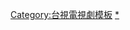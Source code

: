 {{Navbox
|name       = TTV US drama series
|title      = 台視外購歐美電視影集
|titlestyle = background:Orange
|groupstyle = background:SandyBrown
|state      = collapsed
|group1    =1961年~1970年
|list1=
{{navbox subgroup
 |titlestyle = background:#00cc66
 |groupstyle = background:SandyBrown
|group1    =1962年
|list1         =[[我爱露茜|我愛露西]] - [[寶馬神童]]
|group2    =1963年
|list2         = [[靈犬萊西]] - [[牧原英豪]] - [[青駒歷險記]] - [[霹靂警長]] - [[鐵馬英雄]] - [[蠻荒世界]] - [[羅賓漢]] - [[妙爸爸]] - [[反間諜戰]] - [[海盜 (電視影集)|海盜]] - [[八勇士]]
|group3    =1964年
|list3         = [[萬能車]] - [[拉丁歌舞]] - [[影城疑雲]] - [[大衛尼文的世界]] - [[七海風雲]] - [[勇士們 (電視影集)|勇士們]] - [[蓬車英雄傳]] - [[原野傳奇]] - [[靈馬艾德]] - [[三代同堂]] - [[江湖奇士]] - [[海宮獵奇]] - [[無敵情報員 (英國影集)|無敵情報員]]
|group4    =1965年
|list4         = [[牧野風雲]] - [[藝海龍蛇]] - [[鐵腕明鎗]] - [[奇幻人間]] - [[斷刀上尉]] - [[七海遊俠]] - [[歌星之夜]] - [[洛麗泰楊影集]]
|group5    = 1966年
|list5         = [[霹靂艇]] - [[隱形人]] - [[沙漠之鼠]] - [[時代風雲]]
|group6    = 1967年
|list6         = [[法網恢恢]] - [[雷鳥神機隊|神機雷鳥號]] - [[神仙家庭]] - [[打擊魔鬼]] - [[妙叔叔]] - [[小英雄 (電視影集)|小英雄]] - [[藝海龍蛇]]
|group7    = 1968年
|list7         = [[加里森敢死隊|游擊英雄]] - [[密諜]] - [[諜海傳奇]] - [[岳父大人]] - [[迷俠]] - [[虎膽妙算|赴湯蹈火]] - [[超空人]] - [[飛堡戰史]]
|group8    =1969年
|list8         = [[邊城風雲]] - [[蘇利文劇場]] - [[太空仙女戀]] - [[洋場私探]] - [[妙賊]] - [[南海豪俠]] - [[少年偵騎]] - [[戲劇春秋]] - [[格蘭警官]] - [[孿生雙俠]]
|group9    =1970年
|list9         = [[洛城奇探]] - [[袖珍密諜]] - [[虎膽妙算]] - [[法網邊緣]] - [[青蜂俠 (電視劇)|青蜂俠]] - [[黑鷹探長]] - [[怪案奇探]]
 }}
|group2    = 1971年~1980年
|list2=
{{navbox subgroup
 |titlestyle = background:#00cc66
 |groupstyle = background:SandyBrown
|group1    =1971年
|list1         = [[小城風雨]] - [[醫門滄桑]]
|group2    = 1972年
|list2         = [[不明飛行物 (電視劇)|星際戰爭]] - [[虎膽妙算]] - [[桃樂絲黛劇場]]
|group3    = 1974年
|list3         = [[初生之犢 (1972年美國影集)|初生之犢]] - [[警網鐵金剛]] - [[電腦情報員]] - [[紅粉金剛]] - [[第六感 (1972年美國影集)|第六感]]
|group4    = 1975年
|list4         =[[奇幻大戰爭]]
|group5    = 1976年
|list5         =[[外太空1999年]]
|group6    = 1977年
|list6         =[[隱形密諜]] - [[青春年華]]
|group7    = 1978年
|list7         = [[星際爭霸戰]]
|group8    = 1979年
|list8         = [[新七海遊俠]] - [[朱門恩怨]]
 }}
|group3   = 1981年~1990年
|list3=
{{navbox subgroup
 |titlestyle = background:#00cc66
 |groupstyle = background:SandyBrown
 |group1    = 1982年
 |list1         = 
 |group2     = 1984年
 |list2      = [[天龍特攻隊]]
 |group3     = 1985年
 |list3      = [[勝利大決戰]] - [[飛狼]] - [[邁阿密風雲]]
 |group4     = 1986年
 |list4      = [[百戰天龍]] - [[超人特攻隊]] - [[邁阿密天龍]]
 |group5     = 1987年
 |list5      = [[天龍小奇兵]] - [[星際爭霸戰]] - [[家有阿福]] - [[歡樂酒店]]
 |group6     = 1988年
 |list6      = [[飛龍特攻隊]] - [[電幻天龍]] - [[大榔頭]] - [[我的這一班 (美國電視劇)|我的這一班]]
 |group7     = 1989年
 |list7      = [[幼虎遊龍]] - [[千面飛龍]] - [[太空金銀島]] - [[英雄本色 (1989年電視影集) |英雄本色]] - [[糊塗情報員]] - [[龍虎少年隊]]
 |group8     = 1990年
 |list8      = [[外星遊龍]] - [[十三號星期五 (電視劇)|十三號星期五]] - [[雷霆天龍]]
}}
|group4   = 1991年~2000年
|list4=
{{navbox subgroup
 |titlestyle = background:#00cc66
 |groupstyle = background:SandyBrown
|group1     = 1991年
|list1      = [[新虎膽妙算]] - [[雙峰 (電視劇)|雙峰]] - [[原野飆龍]] - [[寶劍遊龍]] - [[清秀佳人 (影集)|清秀佳人]]
|group2     = 1992年
|list2     = [[少年印第安那瓊斯年譜|百勝天龍]] - [[銀河飛龍]]
 |group3    =1993年
 |list3      =[[異形終結者]] - [[轟雷龍虎鳳]] - [[忍者一條龍]] - [[戰警遊龍]] - [[小城風雲]]
 |group4    =1994年
 |list4      =[[金剛戰士]]
 |group5    =1995年
 |list5     =[[歡樂一家親]] - [[霹靂飛車]]
 |group6    =1996年
 |list6      =[[魔界奇譚]]
 |group7    =1997年
 |list7      =[[深海巡弋]] - [[銀河前哨]] - [[新百戰天龍]]
 |group8    =1998年
 |list8      =[[新金剛戰士]] - [[新鮮醫族]]
 |group9    =1999年
 |list9      =[[甜蜜芳心]]
 |group10    =2000年
 |list10      =[[邁阿密七小龍]]
}}
|group5   = 2001年~現今
|list5=
{{navbox subgroup
 |titlestyle = background:#00cc66
 |groupstyle = background:SandyBrown
 |group1     = 2005年
 |list1      = [[24 (電視劇)|24反恐任務]]
 |group2     = 2006年
 |list2      = [[千鈞一髮 (電視劇)|千鈞一髮]] - [[神秘召喚]]
}}
|list6=關連模版：[[template:台視影集|台視影集]] - [[template:霹靂劇場|霹靂劇場]] - [[template:華視影集|華視影集]]
}}

<noinclude>
[[Category:台視電視劇模板]]
[[Category:台視外購電視劇|*]]
</noinclude>